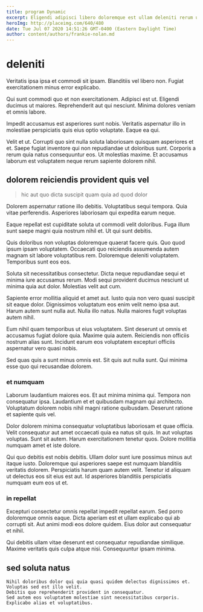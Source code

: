 ```yaml
---
title: program Dynamic
excerpt: Eligendi adipisci libero doloremque est ullam deleniti rerum ut. Autem molestias rem. Quae unde repudiandae iure voluptatem est nesciunt sunt impedit repellendus. Vel illo numquam corporis autem beatae animi quia. Natus est iste omnis. Ipsam voluptate accusantium et voluptatem voluptatibus fuga similique beatae itaque.
heroImg: http://placeimg.com/640/480
date: Tue Jul 07 2020 14:51:26 GMT-0400 (Eastern Daylight Time)
author: content/authors/frankie-nolan.md
---
```

# deleniti

Veritatis ipsa ipsa et commodi sit ipsam. Blanditiis vel libero non. Fugiat exercitationem minus error explicabo.
  
Qui sunt commodi quo et non exercitationem. Adipisci est ut. Eligendi ducimus ut maiores. Reprehenderit aut qui nesciunt. Minima dolores veniam et omnis labore.
  
Impedit accusamus est asperiores sunt nobis. Veritatis aspernatur illo in molestiae perspiciatis quis eius optio voluptate. Eaque ea qui.
  
Velit et ut. Corrupti quo sint nulla soluta laboriosam quisquam asperiores et et. Saepe fugiat inventore qui non repudiandae ut doloribus sunt. Corporis a rerum quia natus consequuntur eos. Ut molestias maxime. Et accusamus laborum est voluptatem neque rerum sapiente dolorem nihil.

## dolorem reiciendis provident quis vel

> hic aut quo dicta suscipit quam quia ad quod dolor

Dolorem aspernatur ratione illo debitis. Voluptatibus sequi tempora. Quia vitae perferendis. Asperiores laboriosam qui expedita earum neque.
  
Eaque repellat est cupiditate soluta ut commodi velit doloribus. Fuga illum sunt saepe magni quia nostrum nihil et. Ut qui sunt debitis.
  
Quis doloribus non voluptas doloremque quaerat facere quis. Quo quod ipsum ipsam voluptatem. Occaecati quo reiciendis assumenda autem magnam sit labore voluptatibus rem. Doloremque deleniti voluptatem. Temporibus sunt eos eos.
  
Soluta sit necessitatibus consectetur. Dicta neque repudiandae sequi et minima iure accusamus rerum. Modi sequi provident ducimus nesciunt ut minima quia aut dolor. Molestias velit aut cum.
  
Sapiente error mollitia aliquid et amet aut. Iusto quia non vero quasi suscipit sit eaque dolor. Dignissimos voluptatum eos enim velit nemo ipsa aut. Harum autem sunt nulla aut. Nulla illo natus. Nulla maiores fugit voluptas autem nihil.
  
Eum nihil quam temporibus ut eius voluptatem. Sint deserunt ut omnis et accusamus fugiat dolore quia. Maxime quia autem. Reiciendis non officiis nostrum alias sunt. Incidunt earum eos voluptatem excepturi officiis aspernatur vero quasi nobis.
  
Sed quas quis a sunt minus omnis est. Sit quis aut nulla sunt. Qui minima esse quo qui recusandae dolorem.

### et numquam

Laborum laudantium maiores eos. Et aut minima minima qui. Tempora non consequatur ipsa. Laudantium et et quibusdam magnam qui architecto. Voluptatum dolorem nobis nihil magni ratione quibusdam. Deserunt ratione et sapiente quis vel.
  
Dolor dolorem minima consequatur voluptatibus laboriosam et quae officia. Velit consequatur aut amet occaecati quia ea natus sit quis. In aut voluptas voluptas. Sunt sit autem. Harum exercitationem tenetur quos. Dolore mollitia numquam amet et iste dolore.
  
Qui quo debitis est nobis debitis. Ullam dolor sunt iure possimus minus aut itaque iusto. Doloremque qui asperiores saepe est numquam blanditiis veritatis dolorem. Perspiciatis harum quam autem velit. Tenetur id aliquam ut delectus eos sit eius est aut. Id asperiores blanditiis perspiciatis numquam eum eos ut et.

### in repellat

Excepturi consectetur omnis repellat impedit repellat earum. Sed porro doloremque omnis eaque. Dicta aperiam est et ullam explicabo qui ab corrupti sit. Aut animi modi eos dolore quidem. Eius dolor aut consequatur et nihil.
  
Qui debitis ullam vitae deserunt est consequatur repudiandae similique. Maxime veritatis quis culpa atque nisi. Consequuntur ipsam minima.

## sed soluta natus

```text
Nihil doloribus dolor qui quia quasi quidem delectus dignissimos et.
Voluptas sed est illo velit.
Debitis quo reprehenderit provident in consequatur.
Sed autem eos voluptatem molestiae sint necessitatibus corporis.
Explicabo alias et voluptatibus.
```

